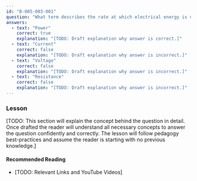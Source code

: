 ```yaml
---
id: "B-005-003-001"
question: "What term describes the rate at which electrical energy is used?"
answers:
  - text: "Power"
    correct: true
    explanation: "[TODO: Draft explanation why answer is correct.]"
  - text: "Current"
    correct: false
    explanation: "[TODO: Draft explanation why answer is incorrect.]"
  - text: "Voltage"
    correct: false
    explanation: "[TODO: Draft explanation why answer is incorrect.]"
  - text: "Resistance"
    correct: false
    explanation: "[TODO: Draft explanation why answer is incorrect.]"
---
```


### Lesson

[TODO: This section will explain the concept behind the question in detail. Once drafted the reader will understand all necessary concepts to answer the question confidently and correctly. The lesson will follow pedagogy best-practices and assume the reader is starting with no previous knowledge.]

#### Recommended Reading

- [TODO: Relevant Links and YouTube Videos]
